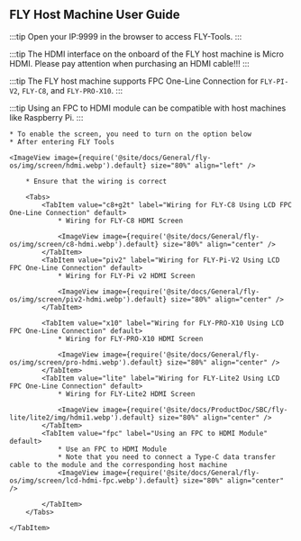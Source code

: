 



## FLY Host Machine User Guide

:::tip
Open your IP:9999 in the browser to access FLY-Tools.
:::

:::tip
The HDMI interface on the onboard of the FLY host machine is Micro HDMI. Please pay attention when purchasing an HDMI cable!!!
:::

:::tip
The FLY host machine supports FPC One-Line Connection for `FLY-PI-V2`, `FLY-C8`, and `FLY-PRO-X10`.
:::

:::tip
Using an FPC to HDMI module can be compatible with host machines like Raspberry Pi.
:::

    * To enable the screen, you need to turn on the option below
    * After entering FLY Tools

    <ImageView image={require('@site/docs/General/fly-os/img/screen/hdmi.webp').default} size="80%" align="left" />

<Tabs>
    <TabItem value="HDMI" label="HDMI Wiring" default>

        * Ensure that the wiring is correct

        <Tabs>
            <TabItem value="c8+g2t" label="Wiring for FLY-C8 Using LCD FPC One-Line Connection" default>
                * Wiring for FLY-C8 HDMI Screen

                <ImageView image={require('@site/docs/General/fly-os/img/screen/c8-hdmi.webp').default} size="80%" align="center" />
            </TabItem>
            <TabItem value="piv2" label="Wiring for FLY-Pi-V2 Using LCD FPC One-Line Connection" default>
                * Wiring for FLY-Pi v2 HDMI Screen

                <ImageView image={require('@site/docs/General/fly-os/img/screen/piv2-hdmi.webp').default} size="80%" align="center" />
            </TabItem>

            <TabItem value="x10" label="Wiring for FLY-PRO-X10 Using LCD FPC One-Line Connection" default>
                * Wiring for FLY-PRO-X10 HDMI Screen

                <ImageView image={require('@site/docs/General/fly-os/img/screen/pro-hdmi.webp').default} size="80%" align="center" />
            </TabItem>
            <TabItem value="lite" label="Wiring for FLY-Lite2 Using LCD FPC One-Line Connection" default>
                * Wiring for FLY-Lite2 HDMI Screen

                <ImageView image={require('@site/docs/ProductDoc/SBC/fly-lite/lite2/img/hdmi1.webp').default} size="80%" align="center" />
            </TabItem>
            <TabItem value="fpc" label="Using an FPC to HDMI Module" default>
                * Use an FPC to HDMI Module
                * Note that you need to connect a Type-C data transfer cable to the module and the corresponding host machine
                <ImageView image={require('@site/docs/General/fly-os/img/screen/lcd-hdmi-fpc.webp').default} size="80%" align="center" />

            </TabItem>
        </Tabs>

    </TabItem>
</Tabs>